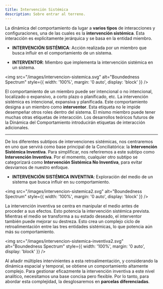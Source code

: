 ```yaml
---
title: Intervención Sistémica
description: Sobre entrar al terreno.
---
```


La dinámica del comportamiento da lugar a **varios tipos** de interacciones y configuraciones, una de las cuales es la **intervención sistémica**. Esta interacción es explícitamente jerárquica y se basa en la entidad miembro.

- **INTERVENCIÓN SISTÉMICA**: Acción realizada por un miembro que busca influir en el comportamiento de un sistema.

- **INTERVENTOR**: Miembro que implementa la intervención sistémica en un sistema.

<img 
  src="/images/intervencion-sistemica.svg" 
  alt="Boundedness Spectrum" 
  style={{ width: '100%', margin: '0 auto', display: 'block' }} 
/>

El comportamiento de un miembro puede ser intencional o no intencional, localizado o expansivo, a corto plazo o planificado, etc. La intervención sistémica es intencional, expansiva y planificada. Este comportamiento designa a un miembro como **interventor**. Esta etiqueta no le impide desempeñar otros roles dentro del sistema. El mismo miembro puede tener muchas otras etiquetas de interacción. Los desarrollos teóricos futuros de la Dinámica del Comportamiento introducirán etiquetas de interacción adicionales.

---

De los diferentes subtipos de intervenciones sistémicas, nos centraremos en uno que servirá como base principal de la Conciliatórica: la **Intervención Sistémica Inventiva**. Para simplificar, nos referiremos a este subtipo como **Intervención Inventiva**. Por el momento, cualquier otro subtipo se categorizará como **Intervención Sistémica No Inventiva**, para evitar desviarnos de nuestro enfoque.

- **INTERVENCIÓN SISTÉMICA INVENTIVA**: Exploración del medio de un sistema que busca influir en su comportamiento.

<img 
  src="/images/intervencion-sistemica2.svg" 
  alt="Boundedness Spectrum" 
  style={{ width: '100%', margin: '0 auto', display: 'block' }} 
/>

La intervención inventiva se centra en manipular el medio antes de proceder a sus efectos. Esto potencia la intervención sistémica prevista. Mientras el medio se transforma a su estado deseado, el interventor también puede mejorar su destreza. Esto crea un complejo ciclo de retroalimentación entre las tres entidades sistémicas, lo que potencia aún más su comportamiento.

<img 
  src="/images/intervencion-sistemica-inventiva2.svg" 
  alt="Boundedness Spectrum" 
  style={{ width: '100%', margin: '0 auto', display: 'block' }} 
/>

Al añadir múltiples intervinientes a esta retroalimentación, y considerando la dinámica espacial y temporal, se obtiene un comportamiento altamente complejo. Para gestionar eficazmente la intervención inventiva a este nivel analítico, necesitamos una base concisa pero flexible. Por lo tanto, para abordar esta complejidad, la desglosaremos en **parcelas diferenciadas**.

